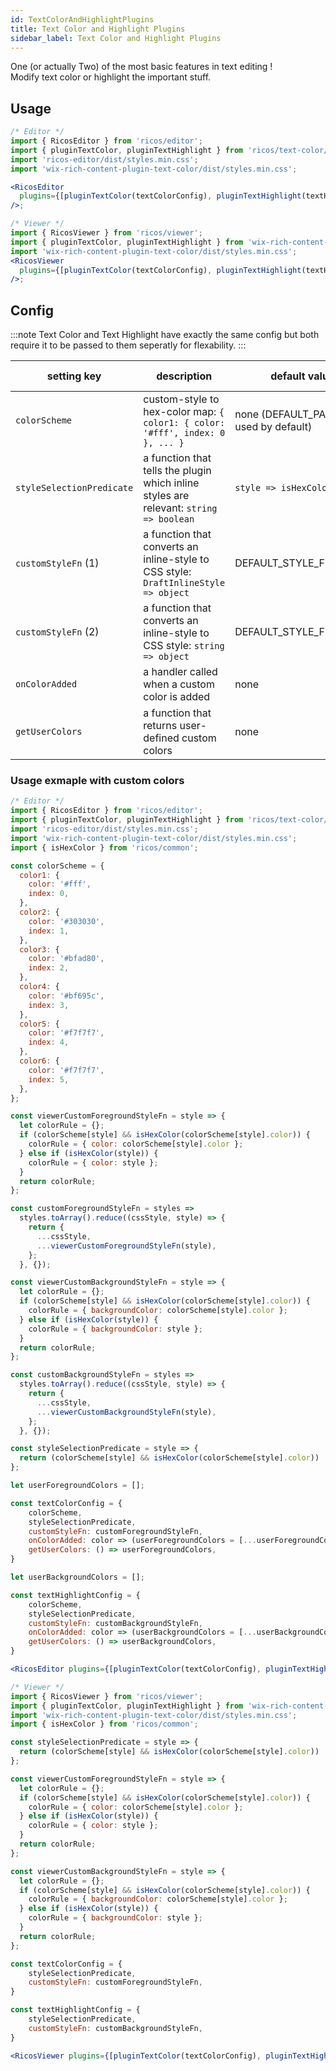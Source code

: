 ```yaml
---
id: TextColorAndHighlightPlugins
title: Text Color and Highlight Plugins
sidebar_label: Text Color and Highlight Plugins
---
```



One (or actually Two) of the most basic features in text editing ! <br />
Modify text color or highlight the important stuff.

<div className="card">
  <RicosEditorWithMobile
    plugins={[pluginTextColor(), pluginTextHighlight()]}
    content={createContent('Color & Highlight text as you please !')}
    placeholder={'Type here!'}
  />
</div>

## Usage

```jsx
/* Editor */
import { RicosEditor } from 'ricos/editor';
import { pluginTextColor, pluginTextHighlight } from 'ricos/text-color/editor';
import 'ricos-editor/dist/styles.min.css';
import 'wix-rich-content-plugin-text-color/dist/styles.min.css';

<RicosEditor
  plugins={[pluginTextColor(textColorConfig), pluginTextHighlight(textHighlightConfig)]}
/>;

/* Viewer */
import { RicosViewer } from 'ricos/viewer';
import { pluginTextColor, pluginTextHighlight } from 'wix-rich-content-plugin-text-color/viewer';
import 'wix-rich-content-plugin-text-color/dist/styles.min.css';
<RicosViewer
  plugins={[pluginTextColor(textColorConfig), pluginTextHighlight(textHighlightConfig)]}
/>;
```

## Config

:::note
Text Color and Text Highlight have exactly the same config but both require it to be passed to them seperatly for flexability.
:::

| setting key               | description                                                                            | default value                             | is required? | editor/viewer config |
| ------------------------- | -------------------------------------------------------------------------------------- | ----------------------------------------- | ------------ | -------------------- |
| `colorScheme`             | custom-style to hex-color map: `{ color1: { color: '#fff', index: 0 }, ... }`          | none (DEFAULT_PALETTE is used by default) | No           | editor               |
| `styleSelectionPredicate` | a function that tells the plugin which inline styles are relevant: `string => boolean` | `style => isHexColor(style)`              | No           | both                 |
| `customStyleFn` (1)       | a function that converts an inline-style to CSS style: `DraftInlineStyle => object`    | DEFAULT_STYLE_FN_DRAFT                    | No           | editor               |
| `customStyleFn` (2)       | a function that converts an inline-style to CSS style: `string => object`              | DEFAULT_STYLE_FN                          | No           | viewer               |
| `onColorAdded`            | a handler called when a custom color is added                                          | none                                      | No           | editor               |
| `getUserColors`           | a function that returns user-defined custom colors                                     | none                                      | No           | editor               |

### Usage exmaple with custom colors

```jsx
/* Editor */
import { RicosEditor } from 'ricos/editor';
import { pluginTextColor, pluginTextHighlight } from 'ricos/text-color/editor';
import 'ricos-editor/dist/styles.min.css';
import 'wix-rich-content-plugin-text-color/dist/styles.min.css';
import { isHexColor } from 'ricos/common';

const colorScheme = {
  color1: {
    color: '#fff',
    index: 0,
  },
  color2: {
    color: '#303030',
    index: 1,
  },
  color3: {
    color: '#bfad80',
    index: 2,
  },
  color4: {
    color: '#bf695c',
    index: 3,
  },
  color5: {
    color: '#f7f7f7',
    index: 4,
  },
  color6: {
    color: '#f7f7f7',
    index: 5,
  },
};

const viewerCustomForegroundStyleFn = style => {
  let colorRule = {};
  if (colorScheme[style] && isHexColor(colorScheme[style].color)) {
    colorRule = { color: colorScheme[style].color };
  } else if (isHexColor(style)) {
    colorRule = { color: style };
  }
  return colorRule;
};

const customForegroundStyleFn = styles =>
  styles.toArray().reduce((cssStyle, style) => {
    return {
      ...cssStyle,
      ...viewerCustomForegroundStyleFn(style),
    };
  }, {});

const viewerCustomBackgroundStyleFn = style => {
  let colorRule = {};
  if (colorScheme[style] && isHexColor(colorScheme[style].color)) {
    colorRule = { backgroundColor: colorScheme[style].color };
  } else if (isHexColor(style)) {
    colorRule = { backgroundColor: style };
  }
  return colorRule;
};

const customBackgroundStyleFn = styles =>
  styles.toArray().reduce((cssStyle, style) => {
    return {
      ...cssStyle,
      ...viewerCustomBackgroundStyleFn(style),
    };
  }, {});

const styleSelectionPredicate = style => {
  return (colorScheme[style] && isHexColor(colorScheme[style].color)) || isHexColor(style);
};

let userForegroundColors = [];

const textColorConfig = {
    colorScheme,
    styleSelectionPredicate,
    customStyleFn: customForegroundStyleFn,
    onColorAdded: color => (userForegroundColors = [...userForegroundColors, color]),
    getUserColors: () => userForegroundColors,
}

let userBackgroundColors = [];

const textHighlightConfig = {
    colorScheme,
    styleSelectionPredicate,
    customStyleFn: customBackgroundStyleFn,
    onColorAdded: color => (userBackgroundColors = [...userBackgroundColors, color]),
    getUserColors: () => userBackgroundColors,
}

<RicosEditor plugins={[pluginTextColor(textColorConfig), pluginTextHighlight(textHighlightConfig)]} />;

/* Viewer */
import { RicosViewer } from 'ricos/viewer';
import { pluginTextColor, pluginTextHighlight } from 'wix-rich-content-plugin-text-color/viewer';
import 'wix-rich-content-plugin-text-color/dist/styles.min.css';
import { isHexColor } from 'ricos/common';

const styleSelectionPredicate = style => {
  return (colorScheme[style] && isHexColor(colorScheme[style].color)) || isHexColor(style);
};

const viewerCustomForegroundStyleFn = style => {
  let colorRule = {};
  if (colorScheme[style] && isHexColor(colorScheme[style].color)) {
    colorRule = { color: colorScheme[style].color };
  } else if (isHexColor(style)) {
    colorRule = { color: style };
  }
  return colorRule;
};

const viewerCustomBackgroundStyleFn = style => {
  let colorRule = {};
  if (colorScheme[style] && isHexColor(colorScheme[style].color)) {
    colorRule = { backgroundColor: colorScheme[style].color };
  } else if (isHexColor(style)) {
    colorRule = { backgroundColor: style };
  }
  return colorRule;
};

const textColorConfig = {
    styleSelectionPredicate,
    customStyleFn: customForegroundStyleFn,
}

const textHighlightConfig = {
    styleSelectionPredicate,
    customStyleFn: customBackgroundStyleFn,
}

<RicosViewer plugins={[pluginTextColor(textColorConfig), pluginTextHighlight(textHighlightConfig)]} />;
```

<br />
